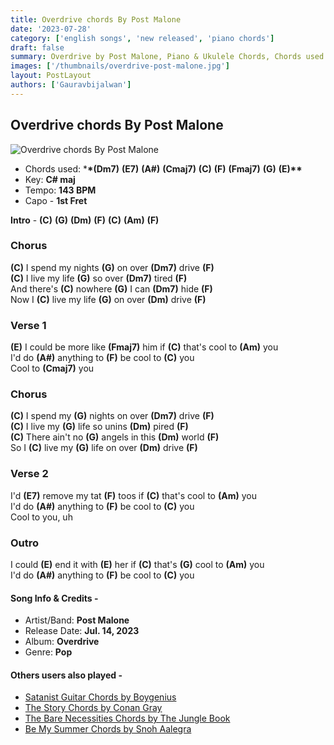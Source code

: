 ```yaml
---
title: Overdrive chords By ​Post Malone
date: '2023-07-28'
category: ['english songs', 'new released', 'piano chords']
draft: false
summary: Overdrive by Post Malone, Piano & Ukulele Chords, Chords used - (Dm7) (E7) (A#) (Cmaj7) (C) (F) (Fmaj7) (G) (E), Capo - 1st Fret, Key - C# major.
images: ['/thumbnails/overdrive-post-malone.jpg']
layout: PostLayout
authors: ['Gauravbijalwan']
---
```


## Overdrive chords By ​Post Malone

![Overdrive chords By ​Post Malone](/thumbnails/overdrive-post-malone.jpg)

- Chords used: \***\*(Dm7)** **(E7)** **(A#)** **(Cmaj7)** **(C)** **(F)** **(Fmaj7)** **(G)** **(E)\*\***
- Key: **C# maj**
- Tempo: **143 BPM**
- Capo - **1st Fret**

**Intro** - **(C)** **(G)** **(Dm)** **(F)** **(C)** **(Am)** **(F)**

### Chorus

**(C)** I spend my nights **(G)** on over **(Dm7)** drive **(F)**\
**(C)** I live my life **(G)** so over **(Dm7)** tired **(F)**\
And there's **(C)** nowhere **(G)** I can **(Dm7)** hide **(F)**\
Now I **(C)** live my life **(G)** on over **(Dm)** drive **(F)**

### Verse 1

**(E)** I could be more like **(Fmaj7)** him if **(C)** that's cool to **(Am)** you\
I'd do **(A#)** anything to **(F)** be cool to **(C)** you\
Cool to **(Cmaj7)** you

### Chorus

**(C)** I spend my **(G)** nights on over **(Dm7)** drive **(F)**\
**(C)** I live my **(G)** life so unins **(Dm)** pired **(F)**\
**(C)** There ain't no **(G)** angels in this **(Dm)** world **(F)**\
So I **(C)** live my **(G)** life on over **(Dm)** drive **(F)**

### Verse 2

I'd **(E7)** remove my tat **(F)** toos if **(C)** that's cool to **(Am)** you\
I'd do **(A#)** anything to **(F)** be cool to **(C)** you\
Cool to you, uh

### Outro

I could **(E)** end it with **(E)** her if **(C)** that's **(G)** cool to **(Am)** you\
I'd do **(A#)** anything to **(F)** be cool to **(C)** you

#### Song Info & Credits -

- Artist/Band: ​**Post Malone**
- Release Date: **Jul. 14, 2023**
- Album: **Overdrive**
- Genre: **Pop**

#### Others users also played -

- [Satanist Guitar Chords by Boygenius](https://www.chordsco.com/chords/satanist-guitar-chords-by-boygenius-)
- [The Story Chords by Conan Gray](https://www.chordsco.com/chords/the-story-chords-by-conan-gray)
- [The Bare Necessities Chords by The Jungle Book](https://www.chordsco.com/chords/the-bare-necessities-chords-by-the-jungle-book)
- [Be My Summer Chords by Snoh Aalegra](https://www.chordsco.com/chords/be-my-summer-chords-by-snoh-aalegra)
